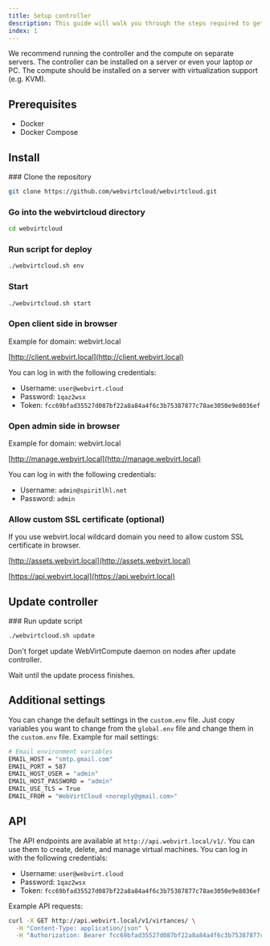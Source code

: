 ```yaml
---
title: Setup controller
description: This guide will walk you through the steps required to get your cloud platform up and running quickly. Whether you're a seasoned system administrator or a first-time user, this guide is designed to make the installation process as smooth as possible.
index: 1
---
```


<Note title="Recommended setup">
  We recommend running the controller and the compute on separate servers. The controller
  can be installed on a server or even your laptop or PC. The compute should be installed
  on a server with virtualization support (e.g. KVM).
</Note>

## Prerequisites

- Docker
- Docker Compose

## Install

<Steps>
### Clone the repository

```bash
git clone https://github.com/webvirtcloud/webvirtcloud.git
```

### Go into the webvirtcloud directory

```bash
cd webvirtcloud
```

### Run script for deploy

```bash
./webvirtcloud.sh env
```

### Start

```bash
./webvirtcloud.sh start
```

### Open client side in browser

Example for domain: webvirt.local

[http://client.webvirt.local](http://client.webvirt.local)

You can log in with the following credentials:

- Username: `user@webvirt.cloud`
- Password: `1qaz2wsx`
- Token: `fcc69bfad35527d087bf22a8a84a4f6c3b75387877c78ae3050e9e8036ef`

### Open admin side in browser

Example for domain: webvirt.local

[http://manage.webvirt.local](http://manage.webvirt.local)

You can log in with the following credentials:

- Username: `admin@spiritlhl.net`
- Password: `admin`

### Allow custom SSL certificate (optional)

<Note title="Warning">
  If you use webvirt.local wildcard domain you need to allow custom SSL certificate in
  browser.
</Note>

[http://assets.webvirt.local](http://assets.webvirt.local)

[https://api.webvirt.local](https://api.webvirt.local)

</Steps>

## Update controller

<Steps>
### Run update script

```bash
./webvirtcloud.sh update
```

<Note title="Warning">
  Don't forget update WebVirtCompute daemon on nodes after update controller.
</Note>

Wait until the update process finishes.

</Steps>

## Additional settings

You can change the default settings in the `custom.env` file. Just copy variables you want to change from the `global.env` file and change them in the `custom.env` file. Example for mail settings:

```bash
# Email environment variables
EMAIL_HOST = "smtp.gmail.com"
EMAIL_PORT = 587
EMAIL_HOST_USER = "admin"
EMAIL_HOST_PASSWORD = "admin"
EMAIL_USE_TLS = True
EMAIL_FROM = "WebVirtCloud <noreply@gmail.com>"
```

## API

The API endpoints are available at `http://api.webvirt.local/v1/`. You can use them to create, delete, and manage virtual machines. You can log in with the following credentials:

- Username: `user@webvirt.cloud`
- Password: `1qaz2wsx`
- Token: `fcc69bfad35527d087bf22a8a84a4f6c3b75387877c78ae3050e9e8036ef`

Example API requests:

```bash
curl -X GET http://api.webvirt.local/v1/virtances/ \
  -H "Content-Type: application/json" \
  -H "Authorization: Bearer fcc69bfad35527d087bf22a8a84a4f6c3b75387877c78ae3050e9e8036ef"
```
